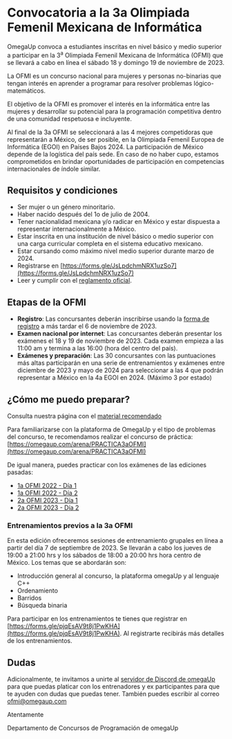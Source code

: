 # Convocatoria a la 3a Olimpiada Femenil Mexicana de Informática

OmegaUp convoca a estudiantes inscritas en nivel básico y medio superior a participar en la 3<sup>a</sup> Olimpiada Femenil Mexicana de Informática (OFMI) que se llevará a cabo en línea el sábado 18 y domingo 19 de noviembre de 2023.

La OFMI es un concurso nacional para mujeres y personas no-binarias que tengan interés en aprender a programar para resolver problemas lógico-matemáticos.

El objetivo de la OFMI es promover el interés en la informática entre las mujeres y desarrollar su potencial para la programación competitiva dentro de una comunidad respetuosa e incluyente.

Al final de la 3a OFMI se seleccionará a las 4 mejores competidoras que representarán a México, de ser posible, en la Olimpiada Femenil Europea de Informática (EGOI) en Países Bajos 2024. La participación de México depende de la logística del país sede. En caso de no haber cupo, estamos comprometidos en brindar oportunidades de participación en competencias internacionales de índole similar.

## Requisitos y condiciones

- Ser mujer o un género minoritario.
- Haber nacido después del 1o de julio de 2004.
- Tener nacionalidad mexicana y/o radicar en México y estar dispuesta a representar internacionalmente a México.
- Estar inscrita en una institución de nivel básico o medio superior con una carga curricular completa en el sistema educativo mexicano.
- Estar cursando como máximo nivel medio superior durante marzo de 2024.
- Registrarse en [https://forms.gle/JsLpdchmNRX1uzSo7](https://forms.gle/JsLpdchmNRX1uzSo7)
- Leer y cumplir con el [reglamento oficial](/reglamento).

## Etapas de la OFMI

- **Registro**: Las concursantes deberán inscribirse usando la [forma de registro](https://forms.gle/JsLpdchmNRX1uzSo7) a más tardar el 6 de noviembre de 2023.
- **Examen nacional por internet**: Las concursantes deberán presentar los exámenes el 18 y 19 de noviembre de 2023. Cada examen empieza a las 11:00 am y termina a las 16:00 (hora del centro del país).
- **Exámenes y preparación**: Las 30 concursantes con las puntuaciones más altas participarán en una serie de entrenamientos y exámenes entre diciembre de 2023 y mayo de 2024 para seleccionar a las 4 que podrán representar a México en la 4a EGOI en 2024. (Máximo 3 por estado)

## ¿Cómo me puedo preparar?

Consulta nuestra página con el [material recomendado](material)

Para familiarizarse con la plataforma de OmegaUp y el tipo de problemas del concurso, te recomendamos realizar el concurso de práctica: [https://omegaup.com/arena/PRACTICA3aOFMI](https://omegaup.com/arena/PRACTICA3aOFMI)

De igual manera, puedes practicar con los exámenes de las ediciones pasadas:

- [1a OFMI 2022 - Día 1](https://omegaup.com/arena/OFMI2022DIA1/#problems)
- [1a OFMI 2022 - Día 2](https://omegaup.com/arena/OFMI2022DIA2/#problems)
- [2a OFMI 2023 - Día 1](https://omegaup.com/arena/OFMI2023DIA1/#problems)
- [2a OFMI 2023 - Día 2](https://omegaup.com/arena/OFMI2023DIA2/#problems)

### Entrenamientos previos a la 3a OFMI

En esta edición ofreceremos sesiones de entrenamiento grupales en línea a partir del día 7 de septiembre de 2023. Se llevarán a cabo los jueves de 19:00 a 21:00 hrs y los sábados de 18:00 a 20:00 hrs hora centro de México. Los temas que se abordarán son:

- Introducción general al concurso, la plataforma omegaUp y al lenguaje C++
- Ordenamiento
- Barridos
- Búsqueda binaria

Para participar en los entrenamientos te tienes que registrar en [https://forms.gle/pjqEsAV9t8j1PwKHA](https://forms.gle/pjqEsAV9t8j1PwKHA). Al registrarte recibirás más detalles de los entrenamientos.

## Dudas

Adicionalmente, te invitamos a unirte al [servidor de Discord de omegaUp](https://discord.gg/gn6GTb4rfG) para que puedas platicar con los entrenadores y ex participantes para que te ayuden con dudas que puedas tener. También puedes escribir al correo [ofmi@omegaup.com](mailto:ofmi@omegaup.com)

Atentamente

Departamento de Concursos de Programación de omegaUp
